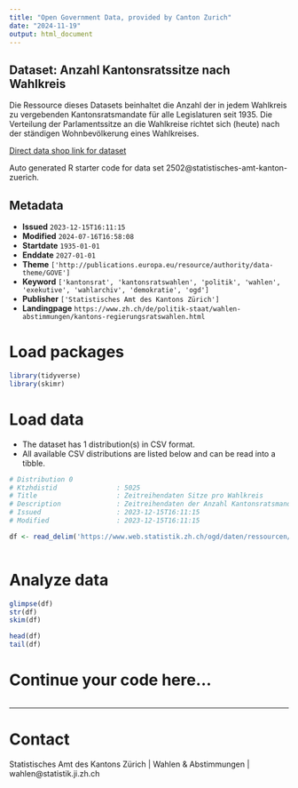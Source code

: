 ```yaml
---
title: "Open Government Data, provided by Canton Zurich"
date: "2024-11-19"
output: html_document
---
```


## Dataset: Anzahl Kantonsratssitze nach Wahlkreis

Die Ressource dieses Datasets beinhaltet die Anzahl der in jedem Wahlkreis zu vergebenden Kantonsratsmandate für alle Legislaturen seit 1935. Die Verteilung der Parlamentssitze an die Wahlkreise richtet sich (heute) nach der ständigen Wohnbevölkerung eines Wahlkreises.

[Direct data shop link for dataset](https://www.zh.ch/de/politik-staat/statistik-daten/datenkatalog.html#/datasets/2502@statistisches-amt-kanton-zuerich)

Auto generated R starter code for data set 2502@statistisches-amt-kanton-zuerich.

## Metadata

- **Issued** `2023-12-15T16:11:15`
- **Modified** `2024-07-16T16:58:08`
- **Startdate** `1935-01-01`
- **Enddate** `2027-01-01`
- **Theme** `['http://publications.europa.eu/resource/authority/data-theme/GOVE']`
- **Keyword** `['kantonsrat', 'kantonsratswahlen', 'politik', 'wahlen', 'exekutive', 'wahlarchiv', 'demokratie', 'ogd']`
- **Publisher** `['Statistisches Amt des Kantons Zürich']`
- **Landingpage** `https://www.zh.ch/de/politik-staat/wahlen-abstimmungen/kantons-regierungsratswahlen.html`


# Load packages

```r

library(tidyverse)
library(skimr)

```

# Load data

-   The dataset has 1 distribution(s) in CSV format.
-   All available CSV distributions are listed below and can be read into a tibble.

```r

# Distribution 0
# Ktzhdistid               : 5025
# Title                    : Zeitreihendaten Sitze pro Wahlkreis
# Description              : Zeitreihendaten der Anzahl Kantonsratsmandate pro Wahlkreis. Die Wahlkreise tragen die heute gültige Bezeichnung. Wahlkreis V (Stadt Zürich, Stadtkreise 7 und 8) umfasste bis 1987 auch die Gemeinde Zollikon, ab 1987 wurde Zollikon zum Wahlkreis X (Meilen) gezählt. Weiter wurde der Stadtkreis 12 erst 1971 geschaffen, entsprechend umfasste Wahlkreis VI (Stadt Zürich, Stadtkreise 11 und 12) bis dahin nur den Stadtkreis 11, wobei der Stadtkreis 11 bis dahin das Gebiet der heutigen Stadtkreise 11 und 12 umfasste.
# Issued                   : 2023-12-15T16:11:15
# Modified                 : 2023-12-15T16:11:15

df <- read_delim('https://www.web.statistik.zh.ch/ogd/daten/ressourcen/KTZH_00002502_00005025.csv')



```

# Analyze data

```r

glimpse(df)
str(df)
skim(df)

head(df)
tail(df)

```

# Continue your code here...

```r

```

------------------------------------------------------------------------

# Contact

Statistisches Amt des Kantons Zürich | Wahlen & Abstimmungen | wahlen@statistik.ji.zh.ch
